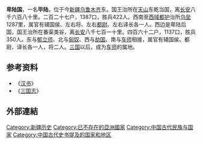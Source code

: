 '''卑陆国'''，一名'''毕陆'''，位于今[[新疆|新疆]][[乌鲁木齐|乌鲁木齐]]东。国王治所在[[天山|天山]]东乾当国，离[[长安|长安]]八千六百八十里。二百二十七户，1387口，胜兵422人。西南至[[西域都护|西域都护]]治所[[乌垒|乌垒]]1287里，属官有辅国侯、左右将、左右[[都尉|都尉]]、左右译长各一人。西边是卑陆后国，国王治所在番渠类谷，离[[长安|长安]]八千七百一十里。四百六十二户，1137口，胜兵350人。东与[[郁立师|郁立师]]、北与[[匈奴|匈奴]]、西与[[劫国|劫国]]、南与[[车师|车师]]相接，属官有辅国侯、都尉、译长各一人，将二人。[[三国|三国]]以后，成为[[车师|车师]]的属地。

==参考资料==
*《[[汉书|汉书]]》
*《[[三国志|三国志]]》

==外部連結==
{{Wikisource further reading}}
{{西域三十六国}}
[[Category:新疆历史|Category:新疆历史]]
[[Category:已不存在的亞洲國家|Category:已不存在的亞洲國家]]
[[Category:中国古代民族与国家|Category:中国古代民族与国家]]
[[Category:中国古代史书提及的国家和地区|Category:中国古代史书提及的国家和地区]]